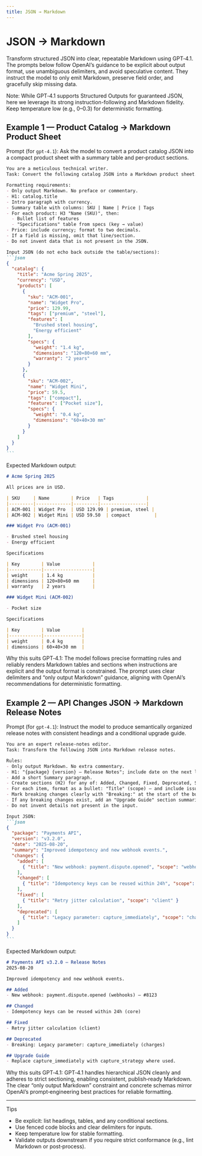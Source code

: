```yaml
---
title: JSON → Markdown
---
```


# JSON → Markdown

Transform structured JSON into clear, repeatable Markdown using GPT‑4.1. The prompts below follow OpenAI’s guidance to be explicit about output format, use unambiguous delimiters, and avoid speculative content. They instruct the model to only emit Markdown, preserve field order, and gracefully skip missing data.

Note: While GPT‑4.1 supports Structured Outputs for guaranteed JSON, here we leverage its strong instruction-following and Markdown fidelity. Keep temperature low (e.g., 0–0.3) for deterministic formatting.

## Example 1 — Product Catalog → Markdown Product Sheet

Prompt (for `gpt-4.1`): Ask the model to convert a product catalog JSON into a compact product sheet with a summary table and per‑product sections.

````markdown
You are a meticulous technical writer.
Task: Convert the following catalog JSON into a Markdown product sheet.

Formatting requirements:
- Only output Markdown. No preface or commentary.
- H1: catalog.title
- Intro paragraph with currency.
- Summary table with columns: SKU | Name | Price | Tags
- For each product: H3 "Name (SKU)", then:
  - Bullet list of features
  - "Specifications" table from specs (key → value)
- Price: include currency; format to two decimals.
- If a field is missing, omit that line/section.
- Do not invent data that is not present in the JSON.

Input JSON (do not echo back outside the table/sections):
```json
{
  "catalog": {
    "title": "Acme Spring 2025",
    "currency": "USD",
    "products": [
      {
        "sku": "ACM-001",
        "name": "Widget Pro",
        "price": 129.99,
        "tags": ["premium", "steel"],
        "features": [
          "Brushed steel housing",
          "Energy efficient"
        ],
        "specs": {
          "weight": "1.4 kg",
          "dimensions": "120×80×60 mm",
          "warranty": "2 years"
        }
      },
      {
        "sku": "ACM-002",
        "name": "Widget Mini",
        "price": 59.5,
        "tags": ["compact"],
        "features": ["Pocket size"],
        "specs": {
          "weight": "0.4 kg",
          "dimensions": "60×40×30 mm"
        }
      }
    ]
  }
}
```
````

Expected Markdown output:

```markdown
# Acme Spring 2025

All prices are in USD.

| SKU     | Name        | Price   | Tags            |
|---------|-------------|---------|-----------------|
| ACM-001 | Widget Pro  | USD 129.99 | premium, steel |
| ACM-002 | Widget Mini | USD 59.50  | compact         |

### Widget Pro (ACM-001)

- Brushed steel housing
- Energy efficient

Specifications

| Key        | Value            |
|------------|------------------|
| weight     | 1.4 kg           |
| dimensions | 120×80×60 mm     |
| warranty   | 2 years          |

### Widget Mini (ACM-002)

- Pocket size

Specifications

| Key        | Value        |
|------------|--------------|
| weight     | 0.4 kg       |
| dimensions | 60×40×30 mm  |
```

Why this suits GPT‑4.1: The model follows precise formatting rules and reliably renders Markdown tables and sections when instructions are explicit and the output format is constrained. The prompt uses clear delimiters and “only output Markdown” guidance, aligning with OpenAI’s recommendations for deterministic formatting.

## Example 2 — API Changes JSON → Markdown Release Notes

Prompt (for `gpt-4.1`): Instruct the model to produce semantically organized release notes with consistent headings and a conditional upgrade guide.

````markdown
You are an expert release-notes editor.
Task: Transform the following JSON into Markdown release notes.

Rules:
- Only output Markdown. No extra commentary.
- H1: "{package} {version} — Release Notes"; include date on the next line.
- Add a short Summary paragraph.
- Create sections (H2) for any of: Added, Changed, Fixed, Deprecated, Security — only if present.
- For each item, format as a bullet: "Title" (scope) — and include issue numbers as #1234 when provided.
- Mark breaking changes clearly with "Breaking:" at the start of the bullet.
- If any breaking changes exist, add an "Upgrade Guide" section summarizing concrete actions from the JSON.
- Do not invent details not present in the input.

Input JSON:
```json
{
  "package": "Payments API",
  "version": "v3.2.0",
  "date": "2025-08-20",
  "summary": "Improved idempotency and new webhook events.",
  "changes": {
    "added": [
      { "title": "New webhook: payment.dispute.opened", "scope": "webhooks", "issue": 8123 }
    ],
    "changed": [
      { "title": "Idempotency keys can be reused within 24h", "scope": "core", "breaking": false }
    ],
    "fixed": [
      { "title": "Retry jitter calculation", "scope": "client" }
    ],
    "deprecated": [
      { "title": "Legacy parameter: capture_immediately", "scope": "charges", "breaking": true, "upgrade": "Use capture_strategy instead" }
    ]
  }
}
```
````

Expected Markdown output:

```markdown
# Payments API v3.2.0 — Release Notes
2025-08-20

Improved idempotency and new webhook events.

## Added
- New webhook: payment.dispute.opened (webhooks) — #8123

## Changed
- Idempotency keys can be reused within 24h (core)

## Fixed
- Retry jitter calculation (client)

## Deprecated
- Breaking: Legacy parameter: capture_immediately (charges)

## Upgrade Guide
- Replace capture_immediately with capture_strategy where used.
```

Why this suits GPT‑4.1: GPT‑4.1 handles hierarchical JSON cleanly and adheres to strict sectioning, enabling consistent, publish‑ready Markdown. The clear “only output Markdown” constraint and concrete schemas mirror OpenAI’s prompt‑engineering best practices for reliable formatting.

---

Tips

- Be explicit: list headings, tables, and any conditional sections.
- Use fenced code blocks and clear delimiters for inputs.
- Keep temperature low for stable formatting.
- Validate outputs downstream if you require strict conformance (e.g., lint Markdown or post‑process).
